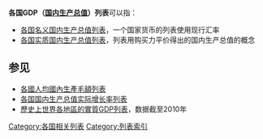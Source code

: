 {{NoteTA
|G1=Economics
|T=zh-hans:各国国内生产总值列表;zh-tw:各國GDP列表;zh-hk:各國GDP列表
|1=zh-hans:国内生产总值;zh-tw:國內生產毛額;zh-hk:本地生產總值
|2=zh-tw:毛額;zh-cn:总值;zh-hk:總值
}}
'''各国GDP（[[国内生产总值|国内生产总值]]）列表'''可以指：

* [[各国名义国内生产总值列表|各国名义国内生产总值列表]]，一个国家货币的列表使用现行汇率
* [[各国实质国内生产总值列表|各国实质国内生产总值列表]]，列表用购买力平价得出的国内生产总值的概念

==参见==
* [[各國人均國內生產毛額列表|各國人均國內生產毛額列表]]
* [[各国国内生产总值实际增长率列表|各国国内生产总值实际增长率列表]]
* [[歷史上世界各地區的實質GDP列表|歷史上世界各地區的實質GDP列表]]，数据截至2010年

{{disambiguation|cat=八字以上消歧义}}
[[Category:各国相关列表|Category:各国相关列表]]
[[Category:列表索引|Category:列表索引]]